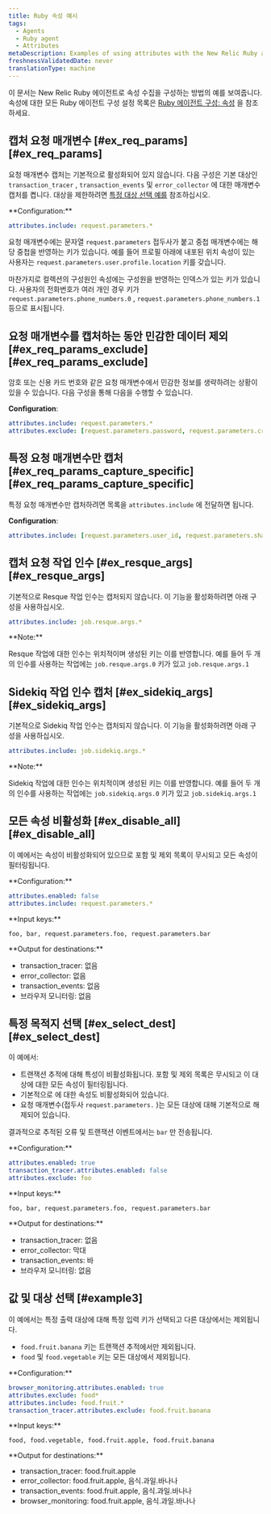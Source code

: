 ```yaml
---
title: Ruby 속성 예시
tags:
  - Agents
  - Ruby agent
  - Attributes
metaDescription: Examples of using attributes with the New Relic Ruby agent.
freshnessValidatedDate: never
translationType: machine
---
```


이 문서는 New Relic Ruby 에이전트로 속성 수집을 구성하는 방법의 예를 보여줍니다. 속성에 대한 모든 Ruby 에이전트 구성 설정 목록은 [Ruby 에이전트 구성: 속성](/docs/apm/agents/ruby-agent/configuration/ruby-agent-configuration/#attributes) 을 참조하세요.

## 캡처 요청 매개변수 [#ex\_req\_params][#ex_req_params]

요청 매개변수 캡처는 기본적으로 활성화되어 있지 않습니다. 다음 구성은 기본 대상인 `transaction_tracer` , `transaction_events` 및 `error_collector` 에 대한 매개변수 캡처를 켭니다. 대상을 제한하려면 [특정 대상 선택 예를](#ex_select_dest) 참조하십시오.

<DNT>
  **Configuration:**
</DNT>

```yml
attributes.include: request.parameters.*
```

요청 매개변수에는 문자열 `request.parameters` 접두사가 붙고 중첩 매개변수에는 해당 중첩을 반영하는 키가 있습니다. 예를 들어 프로필 아래에 내포된 위치 속성이 있는 사용자는 `request.parameters.user.profile.location` 키를 갖습니다.

마찬가지로 컬렉션의 구성원인 속성에는 구성원을 반영하는 인덱스가 있는 키가 있습니다. 사용자의 전화번호가 여러 개인 경우 키가 `request.parameters.phone_numbers.0` , `request.parameters.phone_numbers.1` 등으로 표시됩니다.

## 요청 매개변수를 캡처하는 동안 민감한 데이터 제외 [#ex\_req\_params\_exclude][#ex_req_params_exclude]

암호 또는 신용 카드 번호와 같은 요청 매개변수에서 민감한 정보를 생략하려는 상황이 있을 수 있습니다. 다음 구성을 통해 다음을 수행할 수 있습니다.

<DNT>**Configuration**</DNT>:

```yml
attributes.include: request.parameters.*
attributes.exclude: [request.parameters.password, request.parameters.credit_card_no]
```

## 특정 요청 매개변수만 캡처 [#ex\_req\_params\_capture\_specific][#ex_req_params_capture_specific]

특정 요청 매개변수만 캡처하려면 목록을 `attributes.include` 에 전달하면 됩니다.

<DNT>**Configuration**</DNT>:

```yml
attributes.include: [request.parameters.user_id, request.parameters.shard_id]
```

## 캡처 요청 작업 인수 [#ex\_resque\_args][#ex_resque_args]

기본적으로 Resque 작업 인수는 캡처되지 않습니다. 이 기능을 활성화하려면 아래 구성을 사용하십시오.

```yml
attributes.include: job.resque.args.*
```

<DNT>
  **Note:**
</DNT>

Resque 작업에 대한 인수는 위치적이며 생성된 키는 이를 반영합니다. 예를 들어 두 개의 인수를 사용하는 작업에는 `job.resque.args.0` 키가 있고 `job.resque.args.1`

## Sidekiq 작업 인수 캡처 [#ex\_sidekiq\_args][#ex_sidekiq_args]

기본적으로 Sidekiq 작업 인수는 캡처되지 않습니다. 이 기능을 활성화하려면 아래 구성을 사용하십시오.

```yml
attributes.include: job.sidekiq.args.*
```

<DNT>
  **Note:**
</DNT>

Sidekiq 작업에 대한 인수는 위치적이며 생성된 키는 이를 반영합니다. 예를 들어 두 개의 인수를 사용하는 작업에는 `job.sidekiq.args.0` 키가 있고 `job.sidekiq.args.1`

## 모든 속성 비활성화 [#ex\_disable\_all][#ex_disable_all]

이 예에서는 속성이 비활성화되어 있으므로 포함 및 제외 목록이 무시되고 모든 속성이 필터링됩니다.

<DNT>
  **Configuration:**
</DNT>

```yml
attributes.enabled: false
attributes.include: request.parameters.*
```

<DNT>
  **Input keys:**
</DNT>

```
foo, bar, request.parameters.foo, request.parameters.bar
```

<DNT>
  **Output for destinations:**
</DNT>

* transaction\_tracer: 없음
* error\_collector: 없음
* transaction\_events: 없음
* 브라우저 모니터링: 없음

## 특정 목적지 선택 [#ex\_select\_dest][#ex_select_dest]

이 예에서:

* 트랜잭션 추적에 대해 특성이 비활성화됩니다. 포함 및 제외 목록은 무시되고 이 대상에 대한 모든 속성이 필터링됩니다.
* 기본적으로 <InlinePopover type="browser" />에 대한 속성도 비활성화되어 있습니다.
* 요청 매개변수(접두사 `request.parameters.` )는 모든 대상에 대해 기본적으로 해제되어 있습니다.

결과적으로 추적된 오류 및 트랜잭션 이벤트에서는 `bar` 만 전송됩니다.

<DNT>
  **Configuration:**
</DNT>

```yml
attributes.enabled: true
transaction_tracer.attributes.enabled: false
attributes.exclude: foo
```

<DNT>
  **Input keys:**
</DNT>

```
foo, bar, request.parameters.foo, request.parameters.bar
```

<DNT>
  **Output for destinations:**
</DNT>

* transaction\_tracer: 없음
* error\_collector: 막대
* transaction\_events: 바
* 브라우저 모니터링: 없음

## 값 및 대상 선택 [#example3]

이 예에서는 특정 출력 대상에 대해 특정 입력 키가 선택되고 다른 대상에서는 제외됩니다.

* `food.fruit.banana` 키는 트랜잭션 추적에서만 제외됩니다.
* `food` 및 `food.vegetable` 키는 모든 대상에서 제외됩니다.

<DNT>
  **Configuration:**
</DNT>

```yml
browser_monitoring.attributes.enabled: true
attributes.exclude: food*
attributes.include: food.fruit.*
transaction_tracer.attributes.exclude: food.fruit.banana
```

<DNT>
  **Input keys:**
</DNT>

```
food, food.vegetable, food.fruit.apple, food.fruit.banana
```

<DNT>
  **Output for destinations:**
</DNT>

* transaction\_tracer: food.fruit.apple
* error\_collector: food.fruit.apple, 음식.과일.바나나
* transaction\_events: food.fruit.apple, 음식.과일.바나나
* browser\_monitoring: food.fruit.apple, 음식.과일.바나나